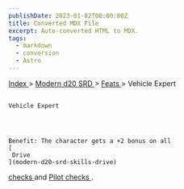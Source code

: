 ```yaml
---
publishDate: 2023-01-02T00:00:00Z
title: Converted MDX File
excerpt: Auto-converted HTML to MDX.
tags:
  - markdown
  - conversion
  - Astro
---
```


[
Index
](-index) >
[
Modern d20 SRD
](modern-d20-srd-index) >
[
Feats
](modern-d20-srd-feats-index) > Vehicle Expert

##

    Vehicle Expert




    Benefit: The character gets a +2 bonus on all
    [
     Drive
    ](modern-d20-srd-skills-drive)

[
checks
](modern-d20-srd-skills-skill-basics-php#skill-check-index)
and
[
Pilot
](modern-d20-srd-skills-pilot)
[
checks
](modern-d20-srd-skills-skill-basics-php#skill-check-index)
.

